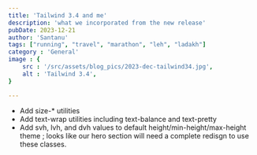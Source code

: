 ```yaml
---
title: 'Tailwind 3.4 and me'
description: 'what we incorporated from the new release'
pubDate: 2023-12-21
author: 'Santanu'
tags: ["running", "travel", "marathon", "leh", "ladakh"]
category : 'General'
image : {
    src : '/src/assets/blog_pics/2023-dec-tailwind34.jpg',
    alt : 'Tailwind 3.4',
}

---
```


- Add size-* utilities
- Add text-wrap utilities including text-balance and text-pretty
- Add svh, lvh, and dvh values to default height/min-height/max-height theme ; looks like our hero section will need a complete redisgn to use these classes.
